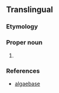 ==Translingual==
{{rfi|mul}}
{{wikipedia|Gigartinales}}
{{wikispecies|Gigartinales}}

===Etymology===
{{rfe|lang=mul}}

===Proper noun===
{{taxoninfl|i=1|g=m}}

# {{taxon|genus|family|Caulacanthaceae|certain [[red alga]]e}}

===References===
* [http://www.algaebase.org/search/genus/detail/?genus_id=33244 algaebase]